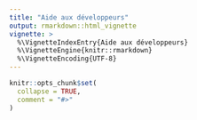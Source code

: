 ```yaml
---
title: "Aide aux développeurs"
output: rmarkdown::html_vignette
vignette: >
  %\VignetteIndexEntry{Aide aux développeurs}
  %\VignetteEngine{knitr::rmarkdown}
  %\VignetteEncoding{UTF-8}
---
```


```r
knitr::opts_chunk$set(
  collapse = TRUE,
  comment = "#>"
)
```